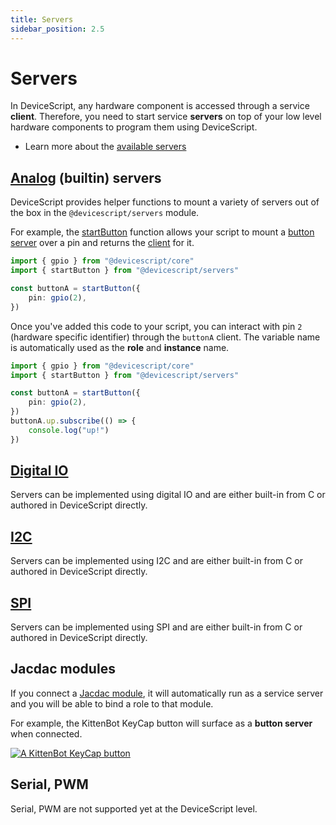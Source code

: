 ```yaml
---
title: Servers
sidebar_position: 2.5
---
```


# Servers

In DeviceScript, any hardware component is accessed through a service **client**.
Therefore, you need to start service **servers** on top of your
low level hardware components to program them using DeviceScript.

-   Learn more about the [available servers](/api/servers)

## [Analog](/developer/servers/analog) (builtin) servers

DeviceScript provides helper functions to mount a variety of servers out of the box
in the `@devicescript/servers` module.

For example, the [startButton](/api/servers/button) function allows your script
to mount a [button server](https://microsoft.github.io/jacdac-docs/services/button)
over a pin and returns the [client](/api/clients/button) for it.

```ts no-run
import { gpio } from "@devicescript/core"
import { startButton } from "@devicescript/servers"

const buttonA = startButton({
    pin: gpio(2),
})
```

Once you've added this code to your script, you can interact with pin `2`
(hardware specific identifier) through the `buttonA` client. The variable name is
automatically used as the **role** and **instance** name.

```ts no-run
import { gpio } from "@devicescript/core"
import { startButton } from "@devicescript/servers"

const buttonA = startButton({
    pin: gpio(2),
})
buttonA.up.subscribe(() => {
    console.log("up!")
})
```

## [Digital IO](/developer/servers/gpio)

Servers can be implemented using digital IO
and are either built-in from C or authored in DeviceScript directly.

## [I2C](/developer/servers/i2c)

Servers can be implemented using I2C
and are either built-in from C or authored in DeviceScript directly.

## [SPI](/developer/servers/spi)

Servers can be implemented using SPI
and are either built-in from C or authored in DeviceScript directly.

## Jacdac modules

If you connect a [Jacdac module](https://aka.ms/jacdac), it will automatically run as a service server and
you will be able to bind a role to that module.

For example, the KittenBot KeyCap button will surface as a **button server** when connected.

[![A KittenBot KeyCap button](https://microsoft.github.io/jacdac-docs/images/devices/kittenbot/keycapbuttonv10.list.jpg "KittenBot KeyCap button")](https://microsoft.github.io/jacdac-docs/devices/kittenbot/keycapbuttonv10/)

## Serial, PWM

Serial, PWM are not supported yet at the DeviceScript level.

